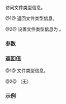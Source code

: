{{cpp/filesystem/file_status/title|type}}
{{cpp/filesystem/file_status/navbar}}
{{dcl begin}}
{{dcl | since=c++17  | num=1 | 1=
std::filesystem::file_type type() const noexcept;
}}
{{dcl | since=c++17  | num=2 | 1=
void type( std::filesystem::file_type type ) noexcept;
}}
{{dcl end}}

访问文件类型信息。

@1@ 返回文件类型信息。

@2@ 设置文件类型信息为 {{tt|type}}。

===参数===
{{par begin}}
{{par | type | 要设置的文件类型}}
{{par end}}

===返回值===
@1@ 文件类型信息。

@2@ （无）

===示例===
{{example}}

{{langlinks|en|es|ja}}